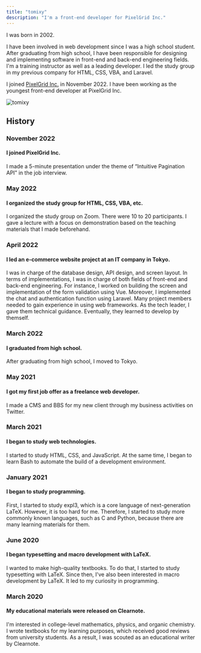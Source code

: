 ```yaml
---
title: "tomixy"
description: "I'm a front-end developer for PixelGrid Inc."
---
```




<Prose>

I was born in 2002.

I have been involved in web development since I was a high school student.
After graduating from high school, I have been responsible for designing and implementing software in front-end and back-end engineering fields.
I'm a training instructor as well as a leading developer.
I led the study group in my previous company for HTML, CSS, VBA, and Laravel.

I joined [PixelGrid Inc.](https://www.pxgrid.com/) in November 2022.
I have been working as the youngest front-end developer at PixelGrid Inc.

<div class="author">
  <Image src={img_tomixy} alt="tomixy" style="max-width: 160px;" />
</div>

</Prose>

<Prose fill={false} grid={false}>

## History

### November 2022

#### I joined PixelGrid Inc.

I made a 5-minute presentation under the theme of “Intuitive Pagination API” in the job interview.

### May 2022

#### I organized the study group for HTML, CSS, VBA, etc.

I organized the study group on Zoom. There were 10 to 20 participants.
I gave a lecture with a focus on demonstration based on the teaching materials that I made beforehand.

### April 2022

#### I led an e-commerce website project at an IT company in Tokyo.

I was in charge of the database design, API design, and screen layout.
In terms of implementations, I was in charge of both fields of front-end and back-end engineering. For instance, I worked on building the screen and implementation of the form validation using Vue. Moreover, I implemented the chat and authentication function using Laravel.
Many project members needed to gain experience in using web frameworks. As the tech leader, I gave them technical guidance. Eventually, they learned to develop by themself.

### March 2022

#### I graduated from high school.

After graduating from high school, I moved to Tokyo.

### May 2021

#### I got my first job offer as a freelance web developer.

I made a CMS and BBS for my new client through my business activities on Twitter.

### March 2021

#### I began to study web technologies.

I started to study HTML, CSS, and JavaScript. At the same time, I began to learn Bash to automate the build of a development environment.

### January 2021

#### I began to study programming.

First, I started to study expl3, which is a core language of next-generation LaTeX. However, it is too hard for me.
Therefore, I started to study more commonly known languages, such as C and Python, because there are many learning materials for them.

### June 2020

#### I began typesetting and macro development with LaTeX.

I wanted to make high-quality textbooks. To do that, I started to study typesetting with LaTeX.
Since then, I've also been interested in macro development by LaTeX.
It led to my curiosity in programming.

### March 2020

#### My educational materials were released on Clearnote.

I'm interested in college-level mathematics, physics, and organic chemistry.
I wrote textbooks for my learning purposes, which received good reviews from university students.
As a result, I was scouted as an educational writer by Clearnote.

</Prose>
